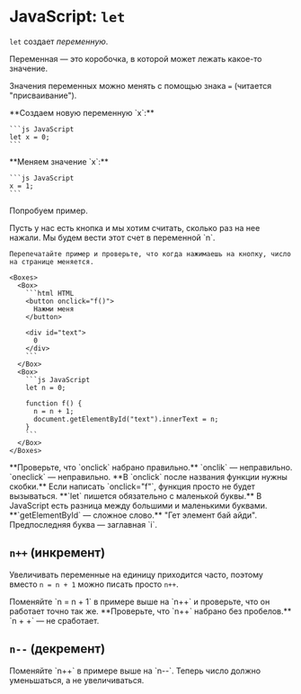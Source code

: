 
# JavaScript: `let`

<Ann text="пусть">`let`</Ann> создает _переменную_.

Переменная — это коробочка, в которой может лежать какое-то значение.

Значения переменных можно менять с помощью знака `=` (читается "присваивание").

<Boxes>
  <Box>
    **Создаем новую переменную `x`:**

    ```js JavaScript
    let x = 0;
    ```
  </Box>
  <Box>
    **Меняем значение `x`:**

    ```js JavaScript
    x = 1;
    ```
  </Box>
</Boxes>

Попробуем пример.

<Exercise>
  <Step>
    Пусть у нас есть кнопка и мы хотим считать, сколько раз на нее нажали. Мы будем вести этот счет в переменной `n`.
    
    Перепечатайте пример и проверьте, что когда нажимаешь на кнопку, число на странице меняется.

    <Boxes>
      <Box>
        ```html HTML
        <button onclick="f()">
          Нажми меня
        </button>

        <div id="text">
          0
        </div>
        ```
      </Box>
      <Box>
        ```js JavaScript
        let n = 0;

        function f() {
          n = n + 1;
          document.getElementById("text").innerText = n;
        }
        ```
      </Box>
    </Boxes>
  </Step>
  <Mistake>
    **Проверьте, что `onclick` набрано правильно.** `onclik` — неправильно. `oneclick` — неправильно.
  </Mistake>
  <Mistake>
    **В `onclick` после названия функции нужны скобки.** Если написать `onclick="f"`, функция просто не будет вызываться.
  </Mistake>
  <Mistake>
    **`let` пишется обязательно с маленькой буквы.** В JavaScript есть разница между большими и маленькими буквами.
  </Mistake>
    <Mistake>
    **`getElementById` — сложное слово.** "Гет элемент бай айди". Предпоследняя буква — заглавная `i`.
  </Mistake>
</Exercise>

## `n++` (инкремент)

Увеличивать переменные на единицу приходится часто, поэтому вместо `n = n + 1` можно писать просто `n++`.

<Exercise>
  <Step>
    Поменяйте `n = n + 1` в примере выше на `n++` и проверьте, что он работает точно так же.
  </Step>
  <Mistake>
    **Проверьте, что `n++` набрано без пробелов.** `n + +` — не сработает.
  </Mistake>
</Exercise>

## `n--` (декремент)

<Exercise>
  <Step>
    Поменяйте `n++` в примере выше на `n--`. Теперь число должно уменьшаться, а не увеличиваться.
  </Step>
</Exercise>